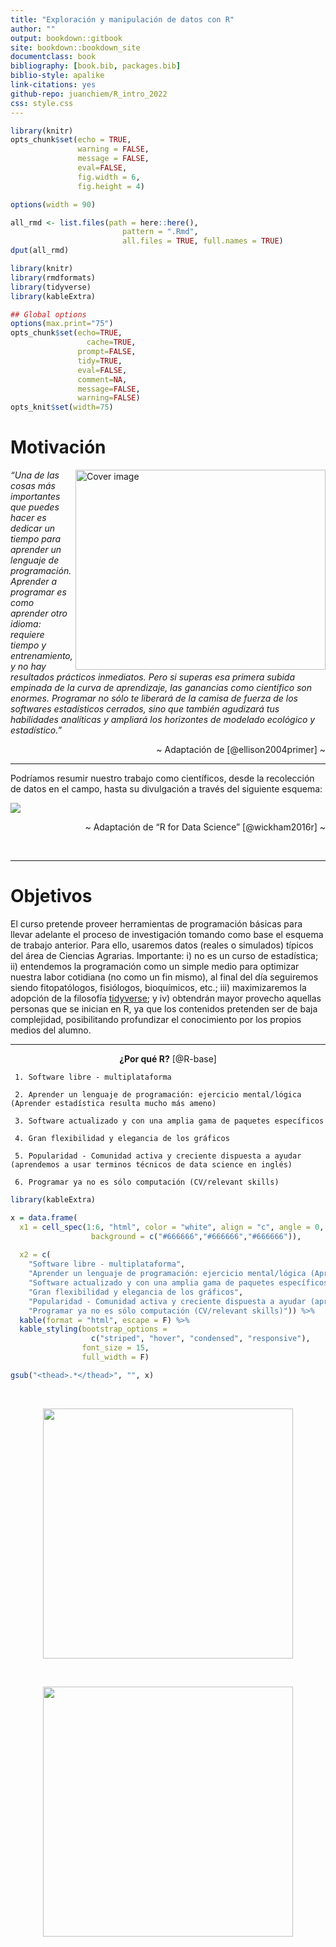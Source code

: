 ```yaml
--- 
title: "Exploración y manipulación de datos con R"
author: ""
output: bookdown::gitbook
site: bookdown::bookdown_site
documentclass: book
bibliography: [book.bib, packages.bib]
biblio-style: apalike
link-citations: yes
github-repo: juanchiem/R_intro_2022
css: style.css
---
```


```r
library(knitr)
opts_chunk$set(echo = TRUE, 
               warning = FALSE, 
               message = FALSE, 
               eval=FALSE, 
               fig.width = 6,
               fig.height = 4)

options(width = 90)

all_rmd <- list.files(path = here::here(), 
                         pattern = ".Rmd", 
                         all.files = TRUE, full.names = TRUE)
dput(all_rmd) 
```

```r
library(knitr)
library(rmdformats)
library(tidyverse)
library(kableExtra)

## Global options
options(max.print="75")
opts_chunk$set(echo=TRUE,
	             cache=TRUE,
               prompt=FALSE,
               tidy=TRUE,
               eval=FALSE,
               comment=NA,
               message=FALSE,
               warning=FALSE)
opts_knit$set(width=75)
```


# Motivación {-}

<img src="fig/top.jpg" width="400" height="320" align="right" alt="Cover image" />

*"Una de las cosas más importantes que puedes hacer es dedicar un tiempo para aprender un lenguaje de programación. Aprender a programar es como aprender otro idioma: requiere tiempo y entrenamiento, y no hay resultados prácticos inmediatos. Pero si superas esa primera subida empinada de la curva de aprendizaje, las ganancias como científico son enormes. Programar no sólo te liberará de la camisa de fuerza de los softwares estadísticos cerrados, sino que también agudizará tus habilidades analíticas y ampliará los horizontes de modelado ecológico y estadístico.”*


<div style="text-align: right">  ~ Adaptación de [@ellison2004primer] ~ </div>

---

Podríamos resumir nuestro trabajo como científicos, desde la recolección de datos en el campo, hasta su divulgación a través del siguiente esquema:

![](fig/workflow.jpg) 

<div style="text-align: right">  ~ Adaptación de "R for Data Science" [@wickham2016r] ~ </div>

</br>

---

# Objetivos {-}

El curso pretende proveer herramientas de programación básicas para llevar adelante el proceso de investigación tomando como base el esquema de trabajo anterior. Para ello, usaremos datos (reales o simulados) típicos del área de Ciencias Agrarias. Importante: i) no es un curso de estadística; ii) entendemos la programación como un simple medio para optimizar nuestra labor cotidiana (no como un fin mismo), al final del día seguiremos siendo fitopatólogos, fisiólogos,  bioquímicos, etc.; iii) maximizaremos la adopción de la filosofía [tidyverse](https://www.tidyverse.org/); y iv) obtendrán mayor provecho aquellas personas que se inician en R, ya que los contenidos pretenden ser de baja complejidad, posibilitando profundizar el conocimiento por los propios medios del alumno. 

<hr>

<div style="text-align: center">
<b>¿Por qué R?</b> [@R-base]
</div>
```block
 1. Software libre - multiplataforma

 2. Aprender un lenguaje de programación: ejercicio mental/lógica (Aprender estadística resulta mucho más ameno)

 3. Software actualizado y con una amplia gama de paquetes específicos

 4. Gran flexibilidad y elegancia de los gráficos

 5. Popularidad - Comunidad activa y creciente dispuesta a ayudar (aprendemos a usar terminos técnicos de data science en inglés)
 
 6. Programar ya no es sólo computación (CV/relevant skills) 

```

```r
library(kableExtra)

x = data.frame(
  x1 = cell_spec(1:6, "html", color = "white", align = "c", angle = 0, 
                  background = c("#666666","#666666","#666666")),
  
  x2 = c(
    "Software libre - multiplataforma",
    "Aprender un lenguaje de programación: ejercicio mental/lógica (Aprender estadística resulta mucho mas ameno)",
    "Software actualizado y con una amplia gama de paquetes específicos (drc, agricolae, epiphy…)",
    "Gran flexibilidad y elegancia de los gráficos",
    "Popularidad - Comunidad activa y creciente dispuesta a ayudar (aprendemos a usar terminos técnicos de ciencia de datos en inglés)",
    "Programar ya no es sólo computación (CV/relevant skills)")) %>%
  kable(format = "html", escape = F) %>%
  kable_styling(bootstrap_options = 
                  c("striped", "hover", "condensed", "responsive"),
                font_size = 15,
                full_width = F)

gsub("<thead>.*</thead>", "", x) 

```

</br>

<center>
![](fig/pregunta_respuesta.jpg){width=400px}
</center>

</br>

<center>
![](fig/door.jpeg){width=400px}
</center>

</br>
